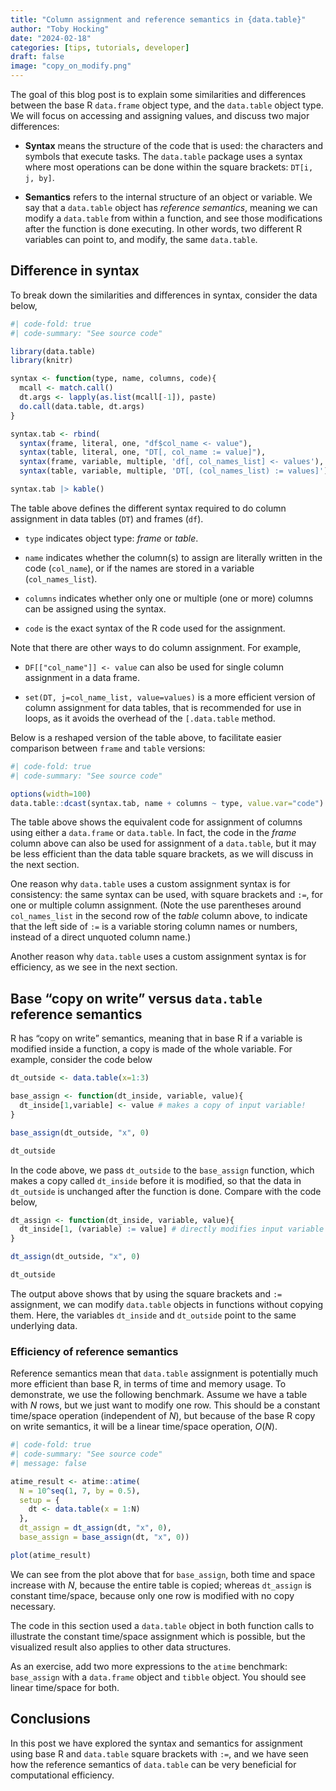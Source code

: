 ```yaml
---
title: "Column assignment and reference semantics in {data.table}"
author: "Toby Hocking"
date: "2024-02-18"
categories: [tips, tutorials, developer]
draft: false
image: "copy_on_modify.png"
---
```


The goal of this blog post is to explain some similarities and differences between the base R `data.frame` object type, and the `data.table` object type. We will focus on accessing and assigning values, and discuss two major differences:

-   **Syntax** means the structure of the code that is used: the characters and symbols that execute tasks. The `data.table` package uses a syntax where most operations can be done within the square brackets: `DT[i, j, by]`.

-   **Semantics** refers to the internal structure of an object or variable. We say that a `data.table` object has *reference semantics*, meaning we can modify a `data.table` from within a function, and see those modifications after the function is done executing. In other words, two different R variables can point to, and modify, the same `data.table`.

## Difference in syntax

To break down the similarities and differences in syntax, consider the data below,

```r
#| code-fold: true
#| code-summary: "See source code"

library(data.table)
library(knitr)

syntax <- function(type, name, columns, code){
  mcall <- match.call()
  dt.args <- lapply(as.list(mcall[-1]), paste)
  do.call(data.table, dt.args)
}

syntax.tab <- rbind(
  syntax(frame, literal, one, "df$col_name <- value"),
  syntax(table, literal, one, "DT[, col_name := value]"),
  syntax(frame, variable, multiple, 'df[, col_names_list] <- values'),
  syntax(table, variable, multiple, 'DT[, (col_names_list) := values]'))

syntax.tab |> kable()
```

The table above defines the different syntax required to do column assignment in data tables (`DT`) and frames (`df`).

-   `type` indicates object type: *frame* or *table*.

-   `name` indicates whether the column(s) to assign are literally written in the code (`col_name`), or if the names are stored in a variable (`col_names_list`).

-   `columns` indicates whether only one or multiple (one or more) columns can be assigned using the syntax.

-   `code` is the exact syntax of the R code used for the assignment.

Note that there are other ways to do column assignment. For example,

-   `DF[["col_name"]] <- value` can also be used for single column assignment in a data frame.

-   `set(DT, j=col_name_list, value=values)` is a more efficient version of column assignment for data tables, that is recommended for use in loops, as it avoids the overhead of the `[.data.table` method.

Below is a reshaped version of the table above, to facilitate easier comparison between `frame` and `table` versions:

```r
#| code-fold: true
#| code-summary: "See source code"

options(width=100)
data.table::dcast(syntax.tab, name + columns ~ type, value.var="code")  |> kable()
```

The table above shows the equivalent code for assignment of columns using either a `data.frame` or `data.table`. In fact, the code in the *frame* column above can also be used for assignment of a `data.table`, but it may be less efficient than the data table square brackets, as we will discuss in the next section.

One reason why `data.table` uses a custom assignment syntax is for consistency: the same syntax can be used, with square brackets and `:=`, for one or multiple column assignment. (Note the use parentheses around `col_names_list` in the second row of the *table* column above, to indicate that the left side of `:=` is a variable storing column names or numbers, instead of a direct unquoted column name.)

Another reason why `data.table` uses a custom assignment syntax is for efficiency, as we see in the next section.

## Base "copy on write" versus `data.table` reference semantics

R has "copy on write" semantics, meaning that in base R if a variable is modified inside a function, a copy is made of the whole variable. For example, consider the code below

```r
dt_outside <- data.table(x=1:3)

base_assign <- function(dt_inside, variable, value){
  dt_inside[1,variable] <- value # makes a copy of input variable!
}

base_assign(dt_outside, "x", 0)

dt_outside
```

In the code above, we pass `dt_outside` to the `base_assign` function, which makes a copy called `dt_inside` before it is modified, so that the data in `dt_outside` is unchanged after the function is done. Compare with the code below,

```r
dt_assign <- function(dt_inside, variable, value){
  dt_inside[1, (variable) := value] # directly modifies input variable
}

dt_assign(dt_outside, "x", 0)

dt_outside
```

The output above shows that by using the square brackets and `:=` assignment, we can modify `data.table` objects in functions without copying them. Here, the variables `dt_inside` and `dt_outside` point to the same underlying data.

### Efficiency of reference semantics

Reference semantics mean that `data.table` assignment is potentially much more efficient than base R, in terms of time and memory usage. To demonstrate, we use the following benchmark. Assume we have a table with $N$ rows, but we just want to modify one row. This should be a constant time/space operation (independent of $N$), but because of the base R copy on write semantics, it will be a linear time/space operation, $O(N)$.

```r
#| code-fold: true
#| code-summary: "See source code"
#| message: false

atime_result <- atime::atime(
  N = 10^seq(1, 7, by = 0.5),
  setup = {
    dt <- data.table(x = 1:N)
  },
  dt_assign = dt_assign(dt, "x", 0),
  base_assign = base_assign(dt, "x", 0))

plot(atime_result)
```

We can see from the plot above that for `base_assign`, both time and space increase with $N$, because the entire table is copied; whereas `dt_assign` is constant time/space, because only one row is modified with no copy necessary.

::: callout-note
The code in this section used a `data.table` object in both function calls to illustrate the constant time/space assignment which is possible, but the visualized result also applies to other data structures.

As an exercise, add two more expressions to the `atime` benchmark: `base_assign` with a `data.frame` object and `tibble` object. You should see linear time/space for both.
:::

## Conclusions

In this post we have explored the syntax and semantics for assignment using base R and `data.table` square brackets with `:=`, and we have seen how the reference semantics of `data.table` can be very beneficial for computational efficiency.
